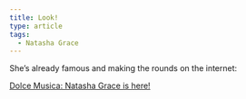 ```yaml
---
title: Look!
type: article
tags:
  - Natasha Grace
---
```


She’s already famous and making the rounds on the internet:

[Dolce Musica: Natasha Grace is here!](http://dolcemusica.blogspot.com/2008/12/natasha-grace-is-here.html)
